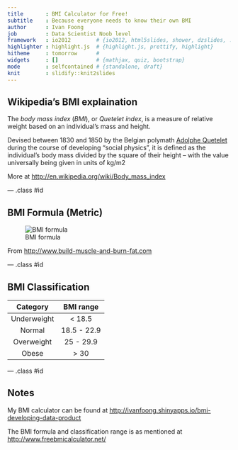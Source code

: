 ```yaml
---
title       : BMI Calculator for Free!
subtitle    : Because everyone needs to know their own BMI
author      : Ivan Foong
job         : Data Scientist Noob level
framework   : io2012        # {io2012, html5slides, shower, dzslides, ...}
highlighter : highlight.js  # {highlight.js, prettify, highlight}
hitheme     : tomorrow      # 
widgets     : []            # {mathjax, quiz, bootstrap}
mode        : selfcontained # {standalone, draft}
knit        : slidify::knit2slides
---
```


## Wikipedia's BMI explaination

The *body mass index* (*BMI*), or *Quetelet index*, is a measure of relative weight based on an individual's mass and height.

Devised between 1830 and 1850 by the Belgian polymath [Adolphe Quetelet](http://en.wikipedia.org/wiki/Adolphe_Quetelet) during the course of developing "social physics", it is defined as the individual's body mass divided by the square of their height – with the value universally being given in units of kg/m2

More at <http://en.wikipedia.org/wiki/Body_mass_index>

--- .class #id 

## BMI Formula (Metric)

![BMI formula](http://www.build-muscle-and-burn-fat.com/images/BMI_formula_metric.png)

From <http://www.build-muscle-and-burn-fat.com>

--- .class #id 

## BMI Classification

| Category    | BMI range   |
|:-----------:|:-----------:|
| Underweight | < 18.5      |
| Normal      | 18.5 - 22.9 |
| Overweight  | 25 - 29.9   |
| Obese       | > 30        |

--- .class #id 

## Notes

My BMI calculator can be found at <http://ivanfoong.shinyapps.io/bmi-developing-data-product>

The BMI formula and classification range is as mentioned at <http://www.freebmicalculator.net/>
